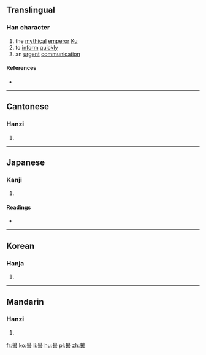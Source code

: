 {{also|喾}}
==Translingual==
{{Han etyl}}

===Han character===
{{Han char|rn=30|rad=口|as=17|sn=20|four=7760<sub>1</sub>|canj=竹月竹土口 (HBHGR)|ids=⿱𦥯告}}

# the [[mythical]] [[emperor]] [[w:Emperor Ku|Ku]]
# to [[inform]] [[quickly]]
# an [[urgent]] [[communication]]

====References====
* {{Han ref|kx=0214.040|dkj=04586|dj=0436.310|hdz=10704.040|uh=56B3|ud=22195|bh=F441|bd=62529}}

----

==Cantonese==

===Hanzi===
{{yue-hanzi|jyut=|y=guk1|sim=喾}}

# {{defn|lang=yue|sort=口17}}

----

==Japanese==

===Kanji===
{{ja-kanji|grade=|rs=口17}}

# {{defn|lang=ja|sort=口17}}

====Readings====
* {{ja-readings|on=[[こく]] (koku)|kun=[[つげる]] (tsugeru)}}

----

==Korean==

===Hanja===
{{ko-hanja|hangeul=고|rv=go|mr=ko}}

# {{defn|lang=ko|sort=口17}}

----

==Mandarin==

===Hanzi===
{{cmn-hanzi|sim=喾|pin=[[kù]] ([[ku4]])|wg=k'u<sup>4</sup>}}

# {{defn|lang=cmn|sort=口17}}

[[fr:嚳]]
[[ko:嚳]]
[[li:嚳]]
[[hu:嚳]]
[[pl:嚳]]
[[zh:嚳]]
